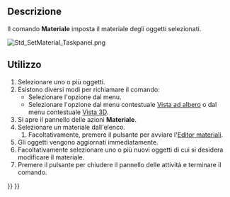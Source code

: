 <languages/>

{{Docnav/it
|[[Std_ToggleNavigation/it|Attiva/disattiva modalità modifica]]
|[[Std_SetAppearance/it|Aspetto]]
|[[Std_View_Menu/it|Std View Menu]]
|IconL=Std_ToggleNavigation.svg
|IconR=Std_SetAppearance.svg
|IconC=Freecad.svg
}}

{{GuiCommand/it
|Name=Std SetMaterial
|Name/it=Impostare il materiale
|MenuLocation=Visualizza → Materiale...
|Workbenches=[[Material_Workbench/it|Material]], [[Part_Workbench/it|Part]], [[PartDesign_Workbench/it|PartDesign]] and more
|Shortcut=
|Version=1.0
|SeeAlso=[[Std_SetAppearance/it|Aspetto]]
}}

<span id="Description"></span>
==Descrizione==

Il comando '''Materiale''' imposta il materiale degli oggetti selezionati.

[[Image:Std_SetMaterial_Taskpanel.png]]
{{Caption|Il pannello delle azioni Materiale}}

<span id="Usage"></span>
==Utilizzo==

# Selezionare uno o più oggetti.
# Esistono diversi modi per richiamare il comando:
#* Selezionare l'opzione {{MenuCommand|Visualizza → [[Image:Std_SetMaterial.svg|16px]] Materiale...}} dal menu.
#* Selezionare l'opzione {{MenuCommand|[[Image:Std_SetMaterial.svg|16px]] Materiale...}} dal menu contestuale [[Tree_view/it|Vista ad albero]] o dal menu contestuale [[3D_view/it|Vista 3D]].
# Si apre il pannello delle azioni '''Materiale'''.
# Selezionare un materiale dall'elenco.
## Facoltativamente, premere il pulsante {{Button|Avvia editor}} per avviare l'[[Materials_Edit/it|Editor materiali]].
# Gli oggetti vengono aggiornati immediatamente.
# Facoltativamente selezionare uno o più nuovi oggetti di cui si desidera modificare il materiale.
# Premere il pulsante {{Button|Chiudi}} per chiudere il pannello delle attività e terminare il comando.


{{Docnav/it
|[[Std_ToggleNavigation/it|Attiva/disattiva modalità modifica]]
|[[Std_SetAppearance/it|Aspetto]]
|[[Std_View_Menu/it|Std View Menu]]
|IconL=Std_ToggleNavigation.svg
|IconR=Std_SetAppearance.svg
|IconC=Freecad.svg
}}

{{Std_Base_navi{{#translation:}}}}
{{Userdocnavi{{#translation:}}}}